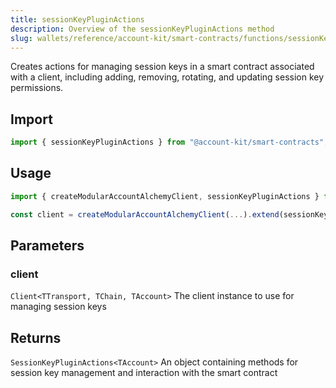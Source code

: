 ```yaml
---
title: sessionKeyPluginActions
description: Overview of the sessionKeyPluginActions method
slug: wallets/reference/account-kit/smart-contracts/functions/sessionKeyPluginActions
---
```




Creates actions for managing session keys in a smart contract associated with a client, including adding, removing, rotating, and updating session key permissions.

## Import

```ts
import { sessionKeyPluginActions } from "@account-kit/smart-contracts";
```

## Usage

```ts
import { createModularAccountAlchemyClient, sessionKeyPluginActions } from "@account-kit/smart-contracts";

const client = createModularAccountAlchemyClient(...).extend(sessionKeyPluginActions);
```

## Parameters

### client

`Client<TTransport, TChain, TAccount>`
The client instance to use for managing session keys

## Returns

`SessionKeyPluginActions<TAccount>`
An object containing methods for session key management and interaction with the smart contract
